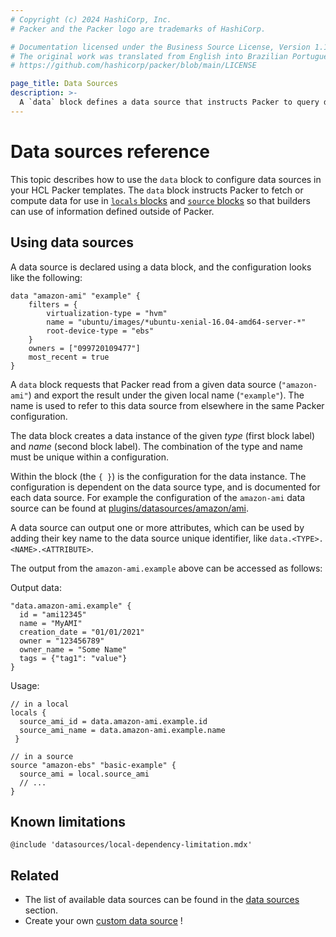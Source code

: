 ```yaml
---
# Copyright (c) 2024 HashiCorp, Inc.
# Packer and the Packer logo are trademarks of HashiCorp.

# Documentation licensed under the Business Source License, Version 1.1.
# The original work was translated from English into Brazilian Portuguese.
# https://github.com/hashicorp/packer/blob/main/LICENSE

page_title: Data Sources
description: >-
  A `data` block defines a data source that instructs Packer to query data defined outside of Packer for use in builds and sources. Learn how to configure `data` blocks to define data sources.
---
```


# Data sources reference

This topic describes how to use the `data` block to configure data sources in your HCL Packer templates. The `data` block instructs Packer to fetch or compute data for use in [`locals` blocks](/packer/docs/templates/hcl_templates/blocks/locals) and
[`source` blocks](/packer/docs/templates/hcl_templates/blocks/source) so that builders can use of information defined outside of Packer.

## Using data sources

A data source is declared using a data block, and the configuration looks like the following:

```hcl
data "amazon-ami" "example" {
    filters = {
        virtualization-type = "hvm"
        name = "ubuntu/images/*ubuntu-xenial-16.04-amd64-server-*"
        root-device-type = "ebs"
    }
    owners = ["099720109477"]
    most_recent = true
}
```

A `data` block requests that Packer read from a given data source (`"amazon-ami"`) and export the result under the given
local name (`"example"`). The name is used to refer to this data source from elsewhere in the same Packer configuration.

The data block creates a data instance of the given _type_ (first block label) and _name_ (second block label).
The combination of the type and name must be unique within a configuration.

Within the block (the `{ }`) is the configuration for the data instance. The configuration is dependent on the data source type,
and is documented for each data source. For example the configuration of the `amazon-ami` data source can be found at [plugins/datasources/amazon/ami](/packer/plugins/datasources/amazon/ami#configuration-reference).

A data source can output one or more attributes, which can be used by adding their key name to the data source unique
identifier, like `data.<TYPE>.<NAME>.<ATTRIBUTE>`.

The output from the `amazon-ami.example` above can be accessed as follows:

Output data:

```
"data.amazon-ami.example" {
  id = "ami12345"
  name = "MyAMI"
  creation_date = "01/01/2021"
  owner = "123456789"
  owner_name = "Some Name"
  tags = {"tag1": "value"}
}
```

Usage:

```hcl
// in a local
locals {
  source_ami_id = data.amazon-ami.example.id
  source_ami_name = data.amazon-ami.example.name
 }
```

```hcl
// in a source
source "amazon-ebs" "basic-example" {
  source_ami = local.source_ami
  // ...
}
```

## Known limitations
`@include 'datasources/local-dependency-limitation.mdx'`


## Related

- The list of available data sources can be found in the [data sources](/packer/docs/datasources)
  section.
- Create your own [custom data source](/packer/docs/plugins/creation/custom-datasources) !
